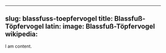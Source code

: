 
---
slug: blassfuss-toepfervogel
title: Blassfuß-Töpfervogel
latin:
image: Blassfuß-Töpfervogel
wikipedia: 
---

I am content.
